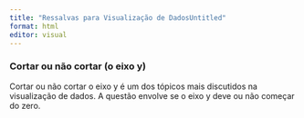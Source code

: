 ---
title: "Ressalvas para Visualização de DadosUntitled"
format: html
editor: visual
---

### Cortar ou não cortar (o eixo y)

Cortar ou não cortar o eixo y é um dos tópicos mais discutidos na visualização de dados. A questão envolve se o eixo y deve ou não começar do zero.
